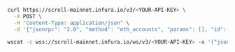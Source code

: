 
<Tabs>
  <TabItem value="curl">

```bash
curl https://scroll-mainnet.infura.io/v3/<YOUR-API-KEY> \
  -X POST \
  -H "Content-Type: application/json" \
  -d '{"jsonrpc": "2.0", "method": "eth_accounts", "params": [], "id": 1}'
```

  </TabItem>
  <TabItem value="WSS">

```bash
wscat -c wss://scroll-mainnet.infura.io/ws/v3/<YOUR-API-KEY> -x '{"jsonrpc": "2.0", "method": "eth_accounts", "params": [], "id": 1}'
```
  </TabItem>
</Tabs>
